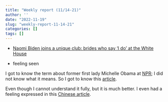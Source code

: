 ```yaml
---
title: "Weekly report (11/14-21)"
author: ''
date: "2022-11-19"
slug: "weekly-report-11-14-21"
categories: []
tags: []
---
```


- [Naomi Biden joins a unique club: brides who say 'I do' at the White House](https://www.npr.org/2022/11/16/1129914865/naomi-biden-wedding-white-house#history)

- feeling seen

I got to know the term about former first lady Michelle Obama at [NPR](https://www.npr.org/2022/10/28/1132230093/michelle-obamas-best-advice-on-marriage-parenting-and-being-your-authentic-self); I did not know what it means. So I got to know this [article](https://www.theatlantic.com/newsletters/archive/2021/12/that-feeling-when-you-feel-seen/621050/). 

Even though I cannot understand it fully, but it is much better. I even had a feeling expressed in this [Chinese article](https://zhuanlan.zhihu.com/p/530889682?utm_source=wechat_session&utm_medium=social&s_r=0).